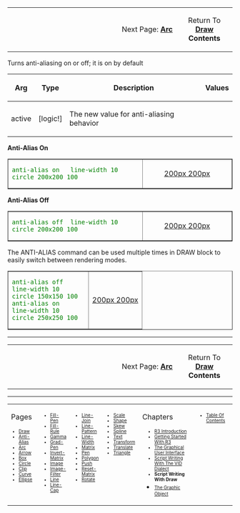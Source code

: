 <TABLE WIDTH=100%><TR>
<TD ALIGN=RIGHT WIDTH=75%>Next Page: '''[[Arc]]'''</TD><TD ALIGN=CENTER>Return To '''[[Draw]] Contents'''</TD>
</TR></TABLE>

Turns anti-aliasing on or off; it is on by default

{| cellspacing="1" cellpadding="4" border="0" style="background: black; color: black"
! bgcolor="silver" | Arg 
! bgcolor="silver" | Type 
! bgcolor="silver" | Description
! bgcolor="silver" | Values
|- 
| bgcolor="white" | active
| bgcolor="white" | [logic!]
| bgcolor="white" | The new value for anti-aliasing behavior
| bgcolor="white" | 
|}

'''Anti-Alias On'''
<TABLE style="color:green; background-color:#fffffcc;" cellpadding="20" cellspacing="0" border="1" width=100%><TR>
<TD WIDTH=60%>

<pre>
anti-alias on   line-width 10  circle 200x200 100
</pre>

</TD>
<TD align=center valign=MIDDLE>[[images/ANTI-ALIAS-2.png|200px 200px]]</TD>
</TR></TABLE>


'''Anti-Alias Off'''
<TABLE style="color:green; background-color:#fffffcc;" cellpadding="20" cellspacing="0" border="1" width=100%><TR>
<TD WIDTH=60%>

<pre>
anti-alias off  line-width 10  circle 200x200 100
</pre>

</TD>
<TD align=center valign=MIDDLE>[[images/ANTI-ALIAS-1.png|200px 200px]]</TD>
</TR></TABLE>


The ANTI-ALIAS command can be used multiple times in DRAW block to easily switch between rendering modes.
<TABLE style="color:green; background-color:#fffffcc;" cellpadding="20" cellspacing="0" border="1" width=100%><TR>
<TD WIDTH=60%>

<pre>
anti-alias off
line-width 10
circle 150x150 100
anti-alias on
line-width 10
circle 250x250 100
</pre>

</TD>
<TD align=center valign=MIDDLE>[[images/ANTI-ALIAS-3.png|200px 200px]]</TD>
</TR></TABLE>




----

<TABLE WIDTH=100%><TR>
<TD ALIGN=RIGHT WIDTH=75%>Next Page: '''[[Arc]]'''</TD><TD ALIGN=CENTER>Return To '''[[Draw]] Contents'''</TD>
</TR></TABLE>


----
<TABLE WIDTH=100%><TR><TD ALIGN=LEFT VALIGN=TOP WIDTH=14%>
Pages
<font size=1>
*[[Draw]]
*[[Anti-Alias]]
*[[Arc]]
*[[Arrow]]
*[[Box]]
*[[Circle]]
*[[Clip]]
*[[Curve]]
*[[Ellipse]]
</font></TD>

<TD ALIGN=LEFT VALIGN=TOP WIDTH=14%>


<font size=1>
*[[Fill-Pen]]
*[[Fill-Rule]]
*[[Gamma]]
*[[Grad-Pen]]
*[[Invert-Matrix]]
*[[Image]]
*[[Image-Filter]]
*[[Line]]
*[[Line-Cap]]

</font></TD>

<TD ALIGN=LEFT VALIGN=TOP WIDTH=14%>


<font size=1>
*[[Line-Join]]
*[[Line-Pattern]]
*[[Line-Width]]
*[[Matrix]]
*[[Pen]]
*[[Polygon]]
*[[Push]]
*[[Reset-Matrix]]
*[[Rotate]]
</font></TD>

<TD ALIGN=LEFT VALIGN=TOP WIDTH=14%>


<font size=1>
*[[Scale]]
*[[Shape]]
*[[Skew]]
*[[Spline]]
*[[Text]]
*[[Transform]]
*[[Translate]]
*[[Triangle]]
</font></TD>

<TD ALIGN=LEFT VALIGN=TOP width=25%>
Chapters
<font size=1>
*[[R3 Introduction]]
*[[Getting Started With R3]]
*[[The Graphical User Interface]]
*[[Script Writing With The Visual Interface Dialect|Script Writing With The VID Dialect]]
*'''Script Writing With Draw'''
*[[The Graphic Object]]</font></TD>

<TD ALIGN=LEFT VALIGN=TOP >
<font size=1>
*[[Table Of Contents]]
</font></TD>
</TR></TABLE>